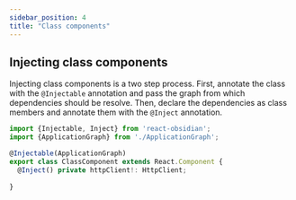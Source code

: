 ```yaml
---
sidebar_position: 4
title: "Class components"
---
```


## Injecting class components
Injecting class components is a two step process. First, annotate the class with the `@Injectable` annotation and pass the graph from which dependencies should be resolve. Then, declare the dependencies as class members and annotate them with the `@Inject` annotation.

```ts
import {Injectable, Inject} from 'react-obsidian';
import {ApplicationGraph} from './ApplicationGraph';

@Injectable(ApplicationGraph)
export class ClassComponent extends React.Component {
  @Inject() private httpClient!: HttpClient;
  
}
```
